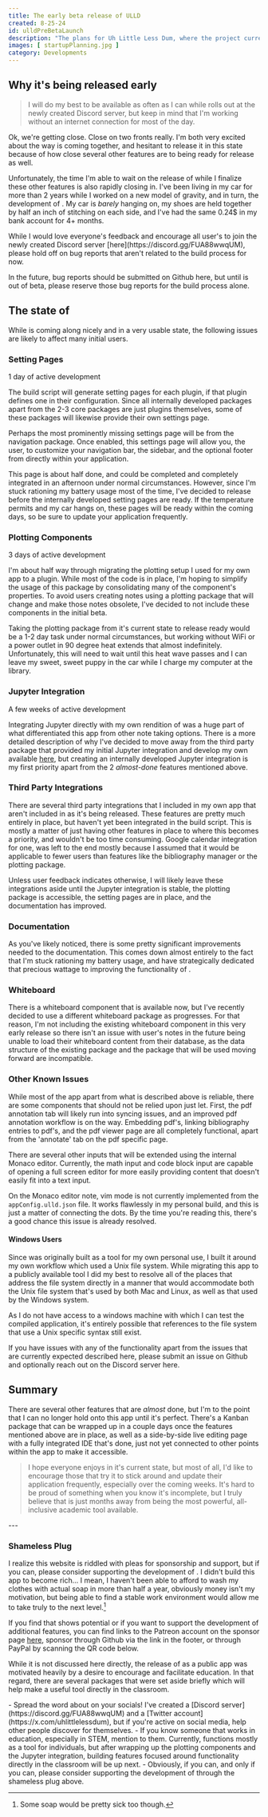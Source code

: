 ```yaml
---
title: The early beta release of ULLD
created: 8-25-24
id: ulldPreBetaLaunch
description: "The plans for Uh Little Less Dum, where the project currently sits, and how you, the user, can help determine what happens next."
images: [ startupPlanning.jpg ]
category: Developments
---
```


## Why it's being released early

> I will do my best to be available as often as I can while <LogoAsText /> rolls out at the newly created <StaticLink link="links.social.discord">Discord server</StaticLink>, but keep in mind that I'm working without an internet connection for most of the day.

Ok, we're getting close. Close on two fronts really. I'm both very excited about the way <LogoAsText /> is coming together, and hesitant to release it in this state because of how close several other features are to being ready for release as well.

Unfortunately, the time I'm able to wait on the release of <LogoAsText /> while I finalize these other features is also rapidly closing in. I've been living in my car for more than 2 years while I worked on a new model of gravity, and in turn, the development of <LogoAsText />. My car is _barely_ hanging on, my shoes are held together by half an inch of stitching on each side, and I've had the same 0.24$ in my bank account for 4+ months.

<Admonition title="Your feedback" type="info" dropdown open>
While I would love everyone's feedback and encourage all user's to join the newly created <LogoAsText /> Discord server [here](https://discord.gg/FUA88wwqUM), please hold off on bug reports that aren't related to the build process for now.  

In the future, bug reports should be submitted on Github <StaticLink link="links.social.github">here</StaticLink>, but until <LogoAsText /> is out of beta, please reserve those bug reports for the build process alone.
</Admonition>


## The state of <LogoAsText fontSize={24} />

While <LogoAsText /> is coming along nicely and in a very usable state, the following issues are likely to affect many initial users.

### Setting Pages

<Hint estimatedTime>
1 day of active development
</Hint>

The <LogoAsText /> build script will generate setting pages for each plugin, if that plugin defines one in their configuration. Since all internally developed packages apart from the 2-3 core packages are just plugins themselves, some of these packages will likewise provide their own settings page. 

Perhaps the most prominently missing settings page will be from the navigation package. Once enabled, this settings page will allow you, the user, to customize your navigation bar, the sidebar, and the optional footer from directly within your application.  

This page is about half done, and could be completed and completely integrated in an afternoon under normal circumstances. However, since I'm stuck rationing my battery usage most of the time, I've decided to release <LogoAsText /> before the internally developed setting pages are ready. If the temperature permits and my car hangs on, these pages will be ready within the coming days, so be sure to update your application frequently.


### Plotting Components


<Hint estimatedTime>
3 days of active development
</Hint>

I'm about half way through migrating the plotting setup I used for my own app to a <LogoAsText /> plugin. While most of the code is in place, I'm hoping to simplify the usage of this package by consolidating many of the component's properties. To avoid users creating notes using a plotting package that will change and make those notes obsolete, I've decided to not include these components in the initial beta.

Taking the plotting package from it's current state to release ready would be a 1-2 day task under normal circumstances, but working without WiFi or a power outlet in 90 degree heat extends that almost indefinitely. Unfortunately, this will need to wait until this heat wave passes and I can leave my sweet, sweet puppy in the car while I charge my computer at the library.

### Jupyter Integration

<Hint estimatedTime>
A few weeks of active development
</Hint>

Integrating Jupyter directly with my own rendition of <LogoAsText /> was a huge part of what differentiated this app from other note taking options. There is a more detailed description of why I've decided to move away from the third party package that provided my initial Jupyter integration and develop my own available [here](/docs/user/jupyterIntegration), but creating an internally developed Jupyter integration is my first priority apart from the 2 _almost-done_ features mentioned above.

### Third Party Integrations

There are several third party integrations that I included in my own app that aren't included in <LogoAsText /> as it's being released. These features are pretty much entirely in place, but haven't yet been integrated in the build script. This is mostly a matter of just having other features in place to where this becomes a priority, and wouldn't be too time consuming. Google calendar integration for one, was left to the end mostly because I assumed that it would be applicable to fewer users than features like the bibliography manager or the plotting package.

Unless user feedback indicates otherwise, I will likely leave these integrations aside until the Jupyter integration is stable, the plotting package is accessible, the setting pages are in place, and the documentation has improved.

### Documentation

As you've likely noticed, there is some pretty significant improvements needed to the <LogoAsText /> documentation. This comes down almost entirely to the fact that I'm stuck rationing my battery usage, and have strategically dedicated that precious wattage to improving the functionality of <LogoAsText />.


### Whiteboard

There is a whiteboard component that is available now, but I've recently decided to use a different whiteboard package as <LogoAsText /> progresses. For that reason, I'm not including the existing whiteboard component in this very early release so there isn't an issue with user's notes in the future being unable to load their whiteboard content from their database, as the data structure of the existing package and the package that will be used moving forward are incompatible. 


### Other Known Issues

While most of the app apart from what is described above is reliable, there are some components that should not be relied upon just let. First, the pdf annotation tab will likely run into syncing issues, and an improved pdf annotation workflow is on the way. Embedding pdf's, linking bibliography entries to pdf's, and the pdf viewer page are all completely functional, apart from the 'annotate' tab on the pdf specific page.

There are several other inputs that will be extended using the internal Monaco editor. Currently, the math input and code block input are capable of opening a full screen editor for more easily providing content that doesn't easily fit into a text input.

On the Monaco editor note, vim mode is not currently implemented from the `appConfig.ulld.json` file. It works flawlessly in my personal build, and this is just a matter of connecting the dots. By the time you're reading this, there's a good chance this issue is already resolved.

#### Windows Users

Since <LogoAsText /> was originally built as a tool for my own personal use, I built it around my own workflow which used a Unix file system. While migrating this app to a publicly available tool I did my best to resolve all of the places that address the file system directly in a manner that would accommodate both the Unix file system that's used by both Mac and Linux, as well as that used by the Windows system. 

As I do not have access to a windows machine with which I can test the compiled application, it's entirely possible that references to the file system that use a Unix specific syntax still exist.

If you have issues with any of the <LogoAsText /> functionality apart from the issues that are currently expected described here, please submit an issue on <StaticLink link="links.social.github">Github</StaticLink> and optionally reach out on the Discord server <StaticLink link="links.social.discord">here</StaticLink>.


## Summary

There are several other features that are _almost_ done, but I'm to the point that I can no longer hold onto this app until it's perfect. There's a Kanban package that can be wrapped up in a couple days once the features mentioned above are in place, as well as a side-by-side live editing page with a fully integrated IDE that's done, just not yet connected to other points within the app to make it accessible.

> I hope everyone enjoys <LogoAsText /> in it's current state, but most of all, I'd like to encourage those that try it to stick around and update their application frequently, especially over the coming weeks. It's hard to be proud of something when you know it's incomplete, but I truly believe that <LogoAsText /> is just months away from being the most powerful, all-inclusive academic tool available.

<VSpace height={16} />
---

### Shameless Plug

I realize this website is riddled with pleas for sponsorship and support, but if you can, please consider supporting the development of <LogoAsText />. I didn't build this app to become rich... I mean, I haven't been able to afford to wash my clothes with actual soap in more than half a year, obviously money isn't my motivation, but being able to find a stable work environment would allow me to take <LogoAsText /> truly to the next level.[^1]

If you find that <LogoAsText /> shows potential or if you want to support the development of additional features, you can find links to the <LogoAsText /> Patreon account on the sponsor page [here](/sponsor), sponsor <LogoAsText /> through Github via the link in the footer, or through PayPal by scanning the QR code below.  

While it is not discussed here directly, the release of <LogoAsText /> as a public app was motivated heavily by a desire to encourage and facilitate education. In that regard, there are several packages that were set aside briefly which will help make <LogoAsText /> a useful tool directly in the classroom.

<Center>
    <PayPalQR
        fill="hsl(var(--foreground))"
        size={120}
    />
</Center>

<Admonition title="How you can help" type="info" icon="handshake">
- Spread the word about <LogoAsText /> on your socials! I've created a [Discord server](https://discord.gg/FUA88wwqUM) and a [Twitter account](https://x.com/uhlittlelessdum), but if you're active on social media, help other people discover <LogoAsText /> for themselves.
- If you know someone that works in education, especially in STEM, mention <LogoAsText /> to them. Currently, <LogoAsText /> functions mostly as a tool for individuals, but after wrapping up the plotting components and the Jupyter integration, building features focused around functionality directly in the classroom will be up next.
- Obviously, if you can, and only if you can, please consider supporting the development of <LogoAsText /> through the shameless plug above.
</Admonition>


[^1]: Some soap would be pretty sick too though.

